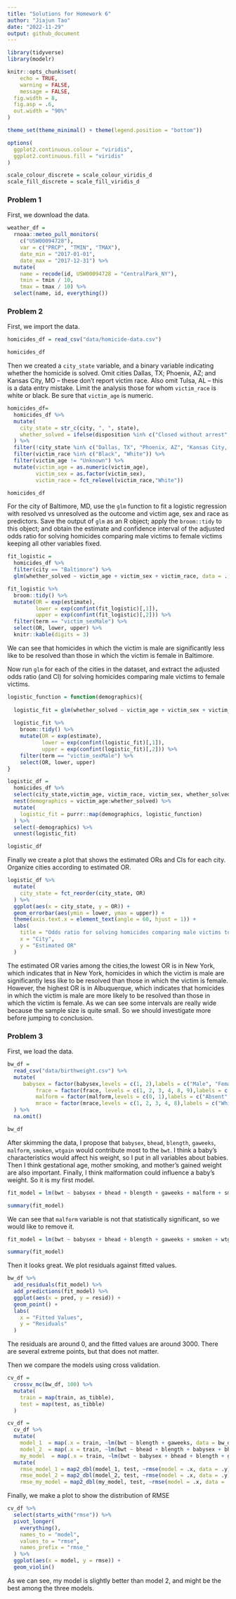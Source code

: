 ```yaml
---
title: "Solutions for Homework 6"
author: "Jiajun Tao"
date: "2022-11-29"
output: github_document
---
```


```r
library(tidyverse)
library(modelr)

knitr::opts_chunk$set(
	echo = TRUE,
	warning = FALSE,
	message = FALSE,
  fig.width = 8,
  fig.asp = .6,
  out.width = "90%"
)

theme_set(theme_minimal() + theme(legend.position = "bottom"))

options(
  ggplot2.continuous.colour = "viridis",
  ggplot2.continuous.fill = "viridis"
)

scale_colour_discrete = scale_colour_viridis_d
scale_fill_discrete = scale_fill_viridis_d
```


### Problem 1

First, we download the data.

```r
weather_df = 
  rnoaa::meteo_pull_monitors(
    c("USW00094728"),
    var = c("PRCP", "TMIN", "TMAX"), 
    date_min = "2017-01-01",
    date_max = "2017-12-31") %>%
  mutate(
    name = recode(id, USW00094728 = "CentralPark_NY"),
    tmin = tmin / 10,
    tmax = tmax / 10) %>%
  select(name, id, everything())
```


### Problem 2

First, we import the data.

```r
homicides_df = read_csv("data/homicide-data.csv") 

homicides_df
```

Then we created a `city_state` variable, and a binary variable indicating whether the homicide is solved. Omit cities Dallas, TX; Phoenix, AZ; and Kansas City, MO – these don’t report victim race. Also omit Tulsa, AL – this is a data entry mistake. Limit the analysis those for whom `victim_race` is white or black. Be sure that `victim_age` is numeric.

```r
homicides_df=
  homicides_df %>% 
  mutate(
    city_state = str_c(city, ", ", state),
    whether_solved = ifelse(disposition %in% c("Closed without arrest", "Open/No arrest"), 0, 1)
  ) %>% 
  filter(!city_state %in% c("Dallas, TX", "Phoenix, AZ", "Kansas City, MO", "Tulsa, AL")) %>% 
  filter(victim_race %in% c("Black", "White")) %>% 
  filter(victim_age != "Unknown") %>% 
  mutate(victim_age = as.numeric(victim_age),
         victim_sex = as.factor(victim_sex),
         victim_race = fct_relevel(victim_race,"White"))

homicides_df
```

For the city of Baltimore, MD, use the `glm` function to fit a logistic regression with resolved vs unresolved as the outcome and victim age, sex and race as predictors. Save the output of `glm` as an R object; apply the `broom::tidy` to this object; and obtain the estimate and confidence interval of the adjusted odds ratio for solving homicides comparing male victims to female victims keeping all other variables fixed.

```r
fit_logistic = 
  homicides_df %>% 
  filter(city == "Baltimore") %>% 
  glm(whether_solved ~ victim_age + victim_sex + victim_race, data = ., family = binomial())

fit_logistic %>% 
  broom::tidy() %>% 
  mutate(OR = exp(estimate),
         lower = exp(confint(fit_logistic)[,1]),
         upper = exp(confint(fit_logistic)[,2])) %>% 
  filter(term == "victim_sexMale") %>% 
  select(OR, lower, upper) %>% 
  knitr::kable(digits = 3)
```

We can see that homicides in which the victim is male are significantly less like to be resolved than those in which the victim is female in Baltimore.

Now run `glm` for each of the cities in the dataset, and extract the adjusted odds ratio (and CI) for solving homicides comparing male victims to female victims. 

```r
logistic_function = function(demographics){
  
  logistic_fit = glm(whether_solved ~ victim_age + victim_sex + victim_race, data = demographics, family = binomial())
  
  logistic_fit %>% 
    broom::tidy() %>% 
    mutate(OR = exp(estimate),
           lower = exp(confint(logistic_fit)[,1]),
           upper = exp(confint(logistic_fit)[,2])) %>% 
    filter(term == "victim_sexMale") %>% 
    select(OR, lower, upper) 
}

logistic_df = 
  homicides_df %>% 
  select(city_state,victim_age, victim_race, victim_sex, whether_solved) %>% 
  nest(demographics = victim_age:whether_solved) %>% 
  mutate(
    logistic_fit = purrr::map(demographics, logistic_function)
  ) %>% 
  select(-demographics) %>% 
  unnest(logistic_fit)

logistic_df
```

Finally we create a plot that shows the estimated ORs and CIs for each city. Organize cities according to estimated OR.

```r
logistic_df %>% 
  mutate(
    city_state = fct_reorder(city_state, OR)
  ) %>% 
  ggplot(aes(x = city_state, y = OR)) +
  geom_errorbar(aes(ymin = lower, ymax = upper)) +
  theme(axis.text.x = element_text(angle = 60, hjust = 1)) +
  labs(
    title = "Odds ratio for solving homicides comparing male victims to female victims",
    x = "City",
    y = "Estimated OR"
  )
```

The estimated OR varies among the cities,the lowest OR is in New York, which indicates that in New York, homicides in which the victim is male are significantly less like to be resolved than those in which the victim is female. However, the highest OR is in Albuquerque, which indicates that homicides in which the victim is male are more likely to be resolved than those in which the victim is female. As we can see some intervals are really wide because the sample size is quite small. So we should investigate more before jumping to conclusion.

### Problem 3

First, we load the data.

```r
bw_df = 
  read_csv("data/birthweight.csv") %>% 
  mutate(
     babysex = factor(babysex,levels = c(1, 2),labels = c("Male", "Female")),
         frace = factor(frace, levels = c(1, 2, 3, 4, 8, 9),labels = c("White", "Black", "Asian", "Puerto Rican", "Other", "Unknown")), 
         malform = factor(malform,levels = c(0, 1),labels = c("Absent", "Present")),
         mrace = factor(mrace,levels = c(1, 2, 3, 4, 8),labels = c("White", "Black", "Asian", "Puerto Rican", "Other"))
  ) %>% 
  na.omit() 

bw_df
```

After skimming the data, I propose that `babysex`, `bhead`, `blength`, `gaweeks`, `malform`, `smoken`, `wtgain` would contribute most to the `bwt`. I think a baby's characteristics would affect his weight, so I put in all variables about babies. Then I think gestational age, mother smoking, and mother's gained weight are also important. Finally, I think malformation could influence a baby's weight. So it is my first model.

```r
fit_model = lm(bwt ~ babysex + bhead + blength + gaweeks + malform + smoken + wtgain, data = bw_df)

summary(fit_model)
```

We can see that `malform` variable is not that statistically significant, so we would like to remove it.

```r
fit_model = lm(bwt ~ babysex + bhead + blength + gaweeks + smoken + wtgain, data = bw_df)

summary(fit_model)
```

Then it looks great. We plot residuals against fitted values.

```r
bw_df %>% 
  add_residuals(fit_model) %>% 
  add_predictions(fit_model) %>% 
  ggplot(aes(x = pred, y = resid)) +
  geom_point() +
  labs(
    x = "Fitted Values",
    y = "Residuals"
  )
```

The residuals are around 0, and the fitted values are around 3000. There are several extreme points, but that does not matter.

Then we compare the models using cross validation.

```r
cv_df = 
  crossv_mc(bw_df, 100) %>% 
  mutate(
    train = map(train, as_tibble),
    test = map(test, as_tibble)
  )

cv_df = 
  cv_df %>% 
  mutate(
    model_1  = map(.x = train, ~lm(bwt ~ blength + gaweeks, data = bw_df)),
    model_2  = map(.x = train, ~lm(bwt ~ bhead + blength + babysex + bhead*blength + blength*babysex + bhead*babysex + bhead*blength*babysex, data = bw_df)),
    my_model  = map(.x = train, ~lm(bwt ~ babysex + bhead + blength + gaweeks + smoken + wtgain, data = bw_df))) %>% 
  mutate(
    rmse_model_1 = map2_dbl(model_1, test, ~rmse(model = .x, data = .y)),
    rmse_model_2 = map2_dbl(model_2, test, ~rmse(model = .x, data = .y)),
    rmse_my_model = map2_dbl(my_model, test, ~rmse(model = .x, data = .y)))
```

Finally, we make a plot to show the distribution of RMSE

```r
cv_df %>% 
  select(starts_with("rmse")) %>% 
  pivot_longer(
    everything(),
    names_to = "model",
    values_to = "rmse",
    names_prefix = "rmse_"
  ) %>% 
  ggplot(aes(x = model, y = rmse)) +
  geom_violin()
```

As we can see, my model is slightly better than model 2, and might be the best among the three models.